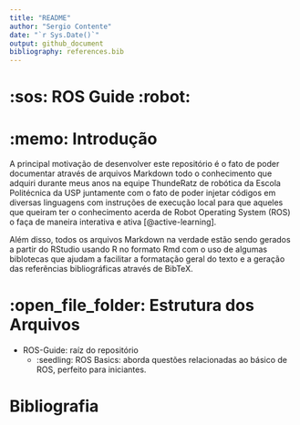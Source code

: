 ```yaml
---
title: "README"
author: "Sergio Contente"
date: "`r Sys.Date()`"
output: github_document
bibliography: references.bib
---
```


# :sos: ROS Guide :robot:

# :memo: Introdução

A principal motivação de desenvolver este repositório é o fato de
poder documentar através de arquivos Markdown todo o conhecimento que
adquiri durante meus anos na equipe ThundeRatz de robótica da Escola
Politécnica da USP juntamente com o fato de poder injetar códigos em
diversas linguagens com instruções de execução local para que aqueles
que queiram ter o conhecimento acerda de Robot Operating System (ROS) o
faça de maneira interativa e ativa [@active-learning].

Além disso, todos os arquivos Markdown na verdade estão sendo gerados
a partir do RStudio usando R no formato Rmd com o uso de algumas
biblotecas que ajudam a facilitar a formatação geral do texto e a
geração das referências bibliográficas através de BibTeX.

# :open_file_folder: Estrutura dos Arquivos

- ROS-Guide: raíz do repositório
  - :seedling: ROS Basics: aborda questões relacionadas ao básico de
    ROS, perfeito para iniciantes.

# Bibliografia